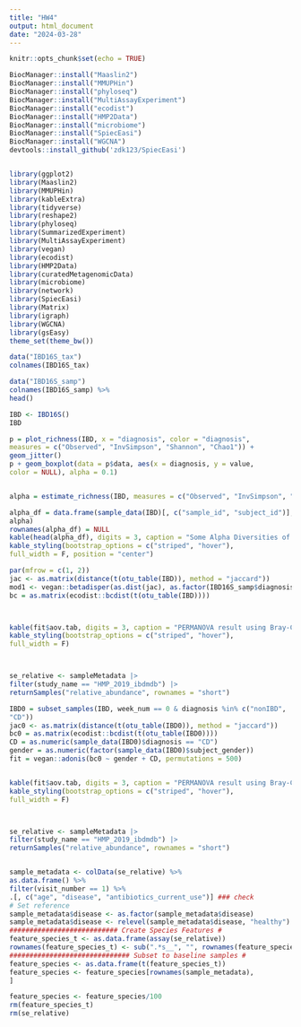 ```yaml
---
title: "HW4"
output: html_document
date: "2024-03-28"
---
```


```r
knitr::opts_chunk$set(echo = TRUE)
```


```r
BiocManager::install("Maaslin2")
BiocManager::install("MMUPHin")
BiocManager::install("phyloseq")
BiocManager::install("MultiAssayExperiment")
BiocManager::install("ecodist")
BiocManager::install("HMP2Data")
BiocManager::install("microbiome")
BiocManager::install("SpiecEasi")
BiocManager::install("WGCNA")
devtools::install_github('zdk123/SpiecEasi')


library(ggplot2)
library(Maaslin2)
library(MMUPHin)
library(kableExtra)
library(tidyverse)
library(reshape2)
library(phyloseq)
library(SummarizedExperiment)
library(MultiAssayExperiment)
library(vegan)
library(ecodist)
library(HMP2Data)
library(curatedMetagenomicData)
library(microbiome)
library(network)
library(SpiecEasi) 
library(Matrix)
library(igraph)
library(WGCNA)
library(gsEasy)
theme_set(theme_bw())
```

```r
data("IBD16S_tax")
colnames(IBD16S_tax)

data("IBD16S_samp")
colnames(IBD16S_samp) %>%
head()

IBD <- IBD16S()
IBD

```

```r
p = plot_richness(IBD, x = "diagnosis", color = "diagnosis",
measures = c("Observed", "InvSimpson", "Shannon", "Chao1")) +
geom_jitter()
p + geom_boxplot(data = p$data, aes(x = diagnosis, y = value,
color = NULL), alpha = 0.1)


alpha = estimate_richness(IBD, measures = c("Observed", "InvSimpson", "Shannon"))

alpha_df = data.frame(sample_data(IBD)[, c("sample_id", "subject_id")],
alpha)
rownames(alpha_df) = NULL
kable(head(alpha_df), digits = 3, caption = "Some Alpha Diversities of the IBD dataset") %>%
kable_styling(bootstrap_options = c("striped", "hover"),
full_width = F, position = "center")

```


```r
par(mfrow = c(1, 2))
jac <- as.matrix(distance(t(otu_table(IBD)), method = "jaccard"))
mod1 <- vegan::betadisper(as.dist(jac), as.factor(IBD16S_samp$diagnosis))
bc = as.matrix(ecodist::bcdist(t(otu_table(IBD))))



kable(fit$aov.tab, digits = 3, caption = "PERMANOVA result using Bray-Curtis distance") %>%
kable_styling(bootstrap_options = c("striped", "hover"),
full_width = F)



se_relative <- sampleMetadata |>
filter(study_name == "HMP_2019_ibdmdb") |>
returnSamples("relative_abundance", rownames = "short")
```

```r
IBD0 = subset_samples(IBD, week_num == 0 & diagnosis %in% c("nonIBD",
"CD"))
jac0 <- as.matrix(distance(t(otu_table(IBD0)), method = "jaccard"))
bc0 = as.matrix(ecodist::bcdist(t(otu_table(IBD0))))
CD = as.numeric(sample_data(IBD0)$diagnosis == "CD")
gender = as.numeric(factor(sample_data(IBD0)$subject_gender))
fit = vegan::adonis(bc0 ~ gender + CD, permutations = 500)


kable(fit$aov.tab, digits = 3, caption = "PERMANOVA result using Bray-Curtis distance") %>%
kable_styling(bootstrap_options = c("striped", "hover"),
full_width = F)



se_relative <- sampleMetadata |>
filter(study_name == "HMP_2019_ibdmdb") |>
returnSamples("relative_abundance", rownames = "short")
```


```r

```

```r
sample_metadata <- colData(se_relative) %>%
as.data.frame() %>%
filter(visit_number == 1) %>%
.[, c("age", "disease", "antibiotics_current_use")] ### check
# Set reference
sample_metadata$disease <- as.factor(sample_metadata$disease)
sample_metadata$disease <- relevel(sample_metadata$disease, "healthy")
########################### Create Species Features #
feature_species_t <- as.data.frame(assay(se_relative))
rownames(feature_species_t) <- sub(".*s__", "", rownames(feature_species_t))
############################## Subset to baseline samples #
feature_species <- as.data.frame(t(feature_species_t))
feature_species <- feature_species[rownames(sample_metadata),
]

feature_species <- feature_species/100
rm(feature_species_t)
rm(se_relative)
```


```r
```


```r
```


```r
```


```r
```


```r
```

